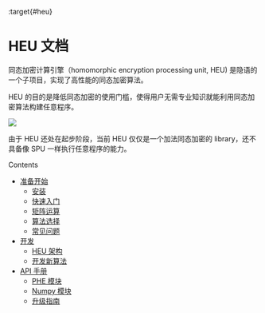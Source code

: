:target{#heu}

# HEU 文档

同态加密计算引擎（homomorphic encryption processing unit, HEU) 是隐语的一个子项目，实现了高性能的同态加密算法。

HEU 的目的是降低同态加密的使用门槛，使得用户无需专业知识就能利用同态加密算法构建任意程序。

![](_assets/heu_arch.png)

由于 HEU 还处在起步阶段，当前 HEU 仅仅是一个加法同态加密的 library，还不具备像 SPU 一样执行任意程序的能力。

<TableOfContents>


  <p className="caption">
    Contents
  </p>

  - [准备开始](getting_started/index.mdx)
    - [安装](getting_started/installation.mdx)
    - [快速入门](getting_started/quick_start.mdx)
    - [矩阵运算](getting_started/numpy.mdx)
    - [算法选择](getting_started/algo_choice.mdx)
    - [常见问题](getting_started/faq.mdx)
  - [开发](development/index.mdx)
    - [HEU 架构](development/arch.mdx)
    - [开发新算法](development/phe_dev.mdx)
  - [API 手册](references/index.mdx)
    - [PHE 模块](references/phe_api.mdx)
    - [Numpy 模块](references/numpy_api.mdx)
    - [升级指南](references/upgrade_guide.mdx)
</TableOfContents>
